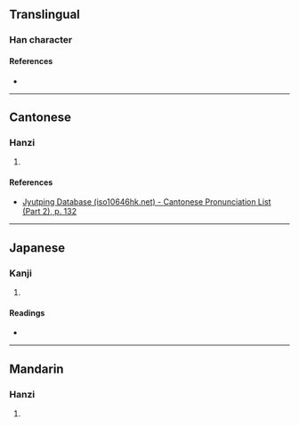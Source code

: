 {{character info/new}}
==Translingual==

===Han character===
{{Han char|rn=75|rad=木|as=12|sn=16|four=42969|canj=DHDW|ids=⿰木番}}

====References====
* {{Han ref|kx=0553.060|dkj=15531|dj=0941.190|hdz=21294.030|uh=6A4E|ud=27214|bh=E9DC|bd=59868}}

----

==Cantonese==

===Hanzi===
{{yue-hanzi|jyut=[[faan2]]|y=faan2}}

# {{defn|lang=yue|sort=木12}}

====References====
* [http://www.iso10646hk.net/jp/document/download.jsp Jyutping Database (iso10646hk.net) - Cantonese Pronunciation List (Part 2), p. 132]

----

==Japanese==

===Kanji===
{{ja-kanji|grade=|rs=木12}}

# {{defn|lang=ja|sort=木12}}

====Readings====
* {{ja-readings|on=[[はん]] (han), [[ぼん]] (bon)|kun=}}

----

==Mandarin==

===Hanzi===
{{cmn-hanzi|pin=[[fán]] ([[fan2]])|wg=fan<sup>2</sup>}}

# {{defn|lang=cmn|sort=木12}}